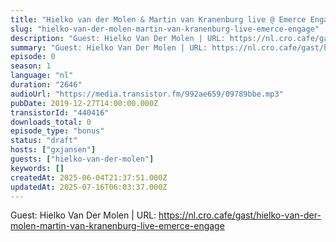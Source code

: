 ```yaml
---
title: "Hielko van der Molen & Martin van Kranenburg live @ Emerce Engage"
slug: "hielko-van-der-molen-martin-van-kranenburg-live-emerce-engage"
description: "Guest: Hielko Van Der Molen | URL: https://nl.cro.cafe/gast/hielko-van-der-molen-martin-van-kranenburg-live-emerce-engage"
summary: "Guest: Hielko Van Der Molen | URL: https://nl.cro.cafe/gast/hielko-van-der-molen-martin-van-kranenburg-live-emerce-engage"
episode: 0
season: 1
language: "nl"
duration: "2646"
audioUrl: "https://media.transistor.fm/992ae659/09789bbe.mp3"
pubDate: 2019-12-27T14:00:00.000Z
transistorId: "440416"
downloads_total: 0
episode_type: "bonus"
status: "draft"
hosts: ["gxjansen"]
guests: ["hielko-van-der-molen"]
keywords: []
createdAt: 2025-06-04T21:37:51.000Z
updatedAt: 2025-07-16T06:03:37.000Z
---
```


Guest: Hielko Van Der Molen | URL: https://nl.cro.cafe/gast/hielko-van-der-molen-martin-van-kranenburg-live-emerce-engage
